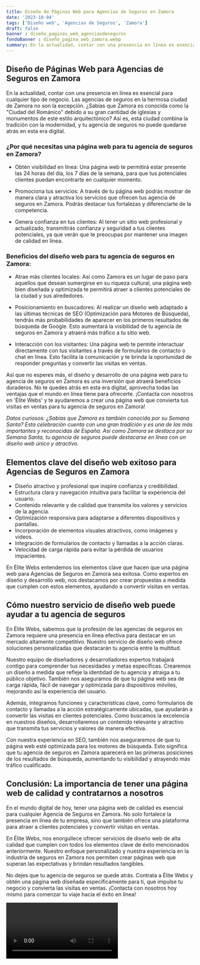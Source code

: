 ```yaml
---
title: Diseño de Páginas Web para Agencias de Seguros en Zamora
date: '2023-10-04'
tags: ['Diseño web', 'Agencias de Seguros', 'Zamora']
draft: false
banner : diseño_paginas_web_agenciasdeseguros
fondoBanner : diseño_pagina_web_zamora.webp
summary: En la actualidad, contar con una presencia en línea es esencial para cualquier tipo de negocio. Las agencias de seguros en la hermosa ciudad de Zamora no son la excepción. ¿Sabías que Zamora es conocida como la Ciudad del Románico debido a su gran cantidad de iglesias y monumentos de este estilo arquitectónico? Así es, esta ciudad combina la tradición con la modernidad, y tu agencia de seguros no puede quedarse atrás en esta era digital. 
---
```


## Diseño de Páginas Web para Agencias de Seguros en Zamora

En la actualidad, contar con una presencia en línea es esencial para cualquier tipo de negocio. Las agencias de seguros en la hermosa ciudad de Zamora no son la excepción. ¿Sabías que Zamora es conocida como la "Ciudad del Románico" debido a su gran cantidad de iglesias y monumentos de este estilo arquitectónico? Así es, esta ciudad combina la tradición con la modernidad, y tu agencia de seguros no puede quedarse atrás en esta era digital. 

### ¿Por qué necesitas una página web para tu agencia de seguros en Zamora?

- Obtén visibilidad en línea: Una página web te permitirá estar presente las 24 horas del día, los 7 días de la semana, para que tus potenciales clientes puedan encontrarte en cualquier momento.

- Promociona tus servicios: A través de tu página web podrás mostrar de manera clara y atractiva los servicios que ofrecen tus agencia de seguros en Zamora. Podrás destacar tus fortalezas y diferenciarte de la competencia.

- Genera confianza en tus clientes: Al tener un sitio web profesional y actualizado, transmitirás confianza y seguridad a tus clientes potenciales, ya que verán que te preocupas por mantener una imagen de calidad en línea.

### Beneficios del diseño web para tu agencia de seguros en Zamora:

- Atrae más clientes locales: Así como Zamora es un lugar de paso para aquellos que desean sumergirse en su riqueza cultural, una página web bien diseñada y optimizada te permitirá atraer a clientes potenciales de la ciudad y sus alrededores.

- Posicionamiento en buscadores: Al realizar un diseño web adaptado a las últimas técnicas de SEO (Optimización para Motores de Búsqueda), tendrás más probabilidades de aparecer en los primeros resultados de búsqueda de Google. Esto aumentará la visibilidad de tu agencia de seguros en Zamora y atraerá más tráfico a tu sitio web.

- Interacción con los visitantes: Una página web te permite interactuar directamente con tus visitantes a través de formularios de contacto o chat en línea. Esto facilita la comunicación y te brinda la oportunidad de responder preguntas y convertir las visitas en ventas.

Así que no esperes más, el diseño y desarrollo de una página web para tu agencia de seguros en Zamora es una inversión que atraerá beneficios duraderos. No te quedes atrás en esta era digital, aprovecha todas las ventajas que el mundo en línea tiene para ofrecerte. ¡Contacta con nosotros en 'Élite Webs' y te ayudaremos a crear una página web que convierta tus visitas en ventas para tu agencia de seguros en Zamora!

*Datos curiosos: ¿Sabías que Zamora es también conocida por su Semana Santa? Esta celebración cuenta con una gran tradición y es una de las más importantes y reconocidas de España. Así como Zamora se destaca por su Semana Santa, tu agencia de seguros puede destacarse en línea con un diseño web único y atractivo.*

<GifSeo />

<Cta />

## Elementos clave del diseño web exitoso para Agencias de Seguros en Zamora

- Diseño atractivo y profesional que inspire confianza y credibilidad.
- Estructura clara y navegación intuitiva para facilitar la experiencia del usuario.
- Contenido relevante y de calidad que transmita los valores y servicios de la agencia.
- Optimización responsiva para adaptarse a diferentes dispositivos y pantallas.
- Incorporación de elementos visuales atractivos, como imágenes y videos.
- Integración de formularios de contacto y llamadas a la acción claras.
- Velocidad de carga rápida para evitar la pérdida de usuarios impacientes.

En Élite Webs entendemos los elementos clave que hacen que una página web para Agencias de Seguros en Zamora sea exitosa. Como expertos en diseño y desarrollo web, nos destacamos por crear propuestas a medida que cumplen con estos elementos, ayudando a convertir visitas en ventas.

## Cómo nuestro servicio de diseño web puede ayudar a tu agencia de seguros

En Élite Webs, sabemos que la profesión de las agencias de seguros en Zamora requiere una presencia en línea efectiva para destacar en un mercado altamente competitivo. Nuestro servicio de diseño web ofrece soluciones personalizadas que destacarán tu agencia entre la multitud.

Nuestro equipo de diseñadores y desarrolladores expertos trabajará contigo para comprender tus necesidades y metas específicas. Crearemos un diseño a medida que refleje la identidad de tu agencia y atraiga a tu público objetivo. También nos aseguramos de que tu página web sea de carga rápida, fácil de navegar y optimizada para dispositivos móviles, mejorando así la experiencia del usuario.

Además, integramos funciones y características clave, como formularios de contacto y llamadas a la acción estratégicamente ubicadas, que ayudarán a convertir las visitas en clientes potenciales. Como buscamos la excelencia en nuestros diseños, desarrollaremos un contenido relevante y atractivo que transmita tus servicios y valores de manera efectiva.

Con nuestra experiencia en SEO, también nos aseguraremos de que tu página web esté optimizada para los motores de búsqueda. Esto significa que tu agencia de seguros en Zamora aparecerá en las primeras posiciones de los resultados de búsqueda, aumentando tu visibilidad y atrayendo más tráfico cualificado.

## Conclusión: La importancia de tener una página web de calidad y contratarnos a nosotros

En el mundo digital de hoy, tener una página web de calidad es esencial para cualquier Agencia de Seguros en Zamora. No solo fortalece la presencia en línea de tu empresa, sino que también ofrece una plataforma para atraer a clientes potenciales y convertir visitas en ventas.

En Élite Webs, nos enorgullece ofrecer servicios de diseño web de alta calidad que cumplen con todos los elementos clave de éxito mencionados anteriormente. Nuestro enfoque personalizado y nuestra experiencia en la industria de seguros en Zamora nos permiten crear páginas web que superan las expectativas y brindan resultados tangibles.

No dejes que tu agencia de seguros se quede atrás. Contrata a Élite Webs y obtén una página web diseñada específicamente para ti, que impulse tu negocio y convierta las visitas en ventas. ¡Contacta con nosotros hoy mismo para comenzar tu viaje hacia el éxito en línea!

<Video />

<CtaBot job='Agencias de Seguros' city='Zamora'/>

<Gmaps query='Zamora+españa+maps' />